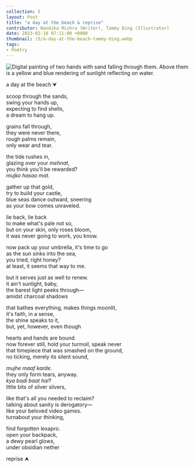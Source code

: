 ---
collection: 5
layout: Post
title: "a day at the beach & reprise"
contributor: Nandika Mishra (Writer), Tammy Ding (Illustrator)
date: 2023-02-10 07:11:00 +0000
thumbnail: /5/a-day-at-the-beach-tammy-ding.webp
tags: 
- Poetry
---
<img src="{{ site.baseurl }}/uploads/5/a-day-at-the-beach-tammy-ding.jpg"
    alt="Digital painting of two hands with sand falling through them. Above them is a yellow and blue rendering of sunlight reflecting on water."
    class="w450" />


<div class="beach-reprise">
<div class="day-at-the-beach">
<p>a day at the beach &#11167;</p>

<p>scoop through the sands,<br/>
swing your hands up,<br/>
expecting to find shells,<br/>
a dream to hang up.</p>

<p>grains fall through,<br/>
they were never there,<br/>
rough palms remain,<br/>
only wear and tear.</p>

<p>the tide rushes in,<br/>
glazing over your <em>mehnat</em>,<br/>
you think you'll be rewarded?<br/>
<em>mujko hasao mat</em>.</p>

<p>gather up that gold,<br/>
try to build your castle,<br/>
blue seas dance outward, sneering<br/>
as your bow comes unraveled.</p>

<p>lie back, lie back<br/>
to make what's pale not so,<br/>
but on your skin, only roses bloom,<br/>
it was never going to work, you know.</p>

<p>now pack up your umbrella, it's time to go<br/>
as the sun sinks into the sea,<br/>
you tried, right honey?<br/>
at least, it seems that way to me.</p>
</div>

<div>
<p>but it serves just as well to renew.<br/>
it ain't sunlight, baby,<br/>
the barest light peeks through—<br/>
amidst charcoal shadows</p>

<p>that bathes everything, makes things moonlit,<br/>
it's faith, in a sense,<br/>
the shine speaks to it,<br/>
but, yet, however, even though</p>

<p>hearts and hands are bound.<br/>
now forever still, hold your turmoil, speak never<br/>
that timepiece that was smashed on the ground,<br/>
no ticking, merely its silent sound,</p>

<p><em>mujhe maaf karde</em>.<br/>
they only form tears, anyway.<br/>
<em>kya badi baat hai</em>?<br/>
little bits of silver slivers,</p>

<p>like that's all you needed to reclaim?<br/>
talking about sanity is derogatory—<br/>
like your beloved video games.<br/>
turnabout your thinking,</p>

<p>find forgotten lexapro.<br/>
open your backpack,<br/>
a dewy pearl glows,<br/>
under obsidian nether</p>

<p>reprise &#11165;</p>
</div>
</div>